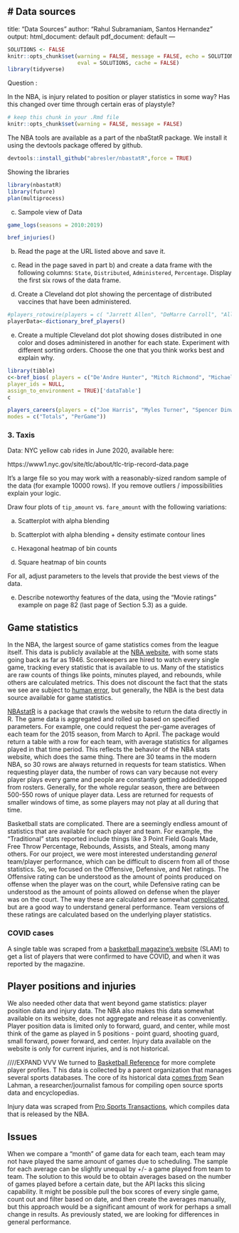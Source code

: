 # Data sources
---
title: "Data Sources"
author: "Rahul Subramaniam, Santos Hernandez"
output:
  html_document: default
  pdf_document: default
---

```r
SOLUTIONS <- FALSE
knitr::opts_chunk$set(warning = FALSE, message = FALSE, echo = SOLUTIONS, 
                      eval = SOLUTIONS, cache = FALSE)
library(tidyverse)
```


Question :

In the NBA, is injury related to position or player statistics in some way? Has this changed over time through certain eras of playstyle?

```r
# keep this chunk in your .Rmd file
knitr::opts_chunk$set(warning = FALSE, message = FALSE)
```


The NBA tools are available as a part of the nbaStatR package. We install it using the devtools package offered by github.


```r
devtools::install_github("abresler/nbastatR",force = TRUE)
```

Showing the libraries

```r
library(nbastatR)
library(future)
plan(multiprocess) 
```



c) Sampole view of Data 
```r
game_logs(seasons = 2010:2019)
```


```r
bref_injuries()
```

b) Read the page at the URL listed above and save it.

c) Read in the page saved in part b) and create a data frame with the following columns: `State`, `Distributed`, `Administered`, `Percentage`. Display the first six rows of the data frame.

d) Create a Cleveland dot plot showing the percentage of distributed vaccines that have been administered.
```r

#players_rotowire(players = c( "Jarrett Allen", "DeMarre Carroll", "Allen Crabbe"))
playerData<-dictionary_bref_players()


```

e) Create a multiple Cleveland dot plot showing doses distributed in one color and doses administered in another for each state. Experiment with different sorting orders. Choose the one that you think works best and explain why.

```r
library(tibble)
c<-bref_bios( players = c("De'Andre Hunter", "Mitch Richmond", "Michael Adams"),
player_ids = NULL,
assign_to_environment = TRUE)['dataTable']
c
```



```r
players_careers(players = c("Joe Harris", "Myles Turner", "Spencer Dinwiddie"),
modes = c("Totals", "PerGame"))
```


### 3. Taxis

Data: NYC yellow cab rides in June 2020, available here:  

https://www1.nyc.gov/site/tlc/about/tlc-trip-record-data.page

It's a large file so you may work with a reasonably-sized random sample of the data (for example 10000 rows). If you remove outliers / impossibilities explain your logic.

Draw four plots of `tip_amount` vs. `fare_amount` with the following variations:

(a) Scatterplot with alpha blending

(b) Scatterplot with alpha blending + density estimate contour lines

(c) Hexagonal heatmap of bin counts

(d) Square heatmap of bin counts 

For all, adjust parameters to the levels that provide the best views of the data.

(e) Describe noteworthy features of the data, using the "Movie ratings" example on page 82 (last page of Section 5.3) as a guide.  


## Game statistics
In the NBA, the largest source of game statistics comes from the league itself. This data is 
publicly available at the [NBA website](https://www.nba.com/stats/), with some stats going back as far as 1946.
Scorekeepers are hired to watch every single game, tracking every statistic that is available to us. Many of the 
statistics are raw counts of things like points, minutes played, and rebounds, while others are 
calculated metrics. This does not discount the fact that the stats we see are 
subject to [human error](https://deadspin.com/the-confessions-of-an-nba-scorekeeper-5345287),
but generally, the NBA is the best data source available for game statistics. 

[NBAstatR](https://github.com/abresler/nbastatR) is a package that crawls the website to return the data directly in R. The game data is aggregated 
and rolled up based on specified parameters. For example, one could request the per-game averages 
of each team for the 2015 season, from March to April. The package would return a table 
with a row for each team, with average statistics for allgames played in that time period. This reflects the behavior of the NBA stats 
website, which does the same thing. There are 30 teams in the modern NBA, so 30 rows are always returned in requests for team statistics. 
When requesting player data, the number of rows can vary because not every player plays every game and people are constantly getting added/dropped from rosters. 
Generally, for the whole regular season, there are between 500-550 rows of unique player data. Less are returned for 
requests of smaller windows of time, as some players may not play at all during that time. 

Basketball stats are complicated. There are a seemingly endless amount of statistics 
that are available for each player and team. For example, the "Traditional" stats reported include things 
like 3 Point Field Goals Made, Free Throw Percentage, Rebounds, Assists, and Steals, among many others. 
For our project, we were most interested understanding _general_ team/player performance, which can be 
difficult to discern from all of those statistics. So, we focused on the 
Offensive, Defensive, and Net ratings. The Offensive rating can be understood as 
the amount of points produced on offense when the player was on the court, while Defensive rating can be understood as 
the amount of points allowed on defense when the player was on the court. The way these are 
calculated are somewhat [complicated](https://www.basketball-reference.com/about/ratings.html), 
but are a good way to understand general performance. Team versions of these ratings are calculated 
based on the underlying player statistics.

### COVID cases

A single table was scraped from a [basketball magazine's website](https://www.slamonline.com/nba/nba-coronavirus-covid-list/) 
(SLAM) to get a list of players that were confirmed to have COVID, and when it was reported by the magazine.

## Player positions and injuries

We also needed other data that went beyond game statistics: player position data and injury data. 
The NBA also makes this data somewhat available on its website, does not aggregate and release it 
as conveniently. Player position data is limited only to forward, guard, and center, 
while most think of the game as played in 5 positions - point guard, shooting guard, small forward, power forward, and center. 
Injury data available on the website is only for current injuries, and is not historical. 

////EXPAND VVV
We turned to [Basketball Reference](https://www.basketball-reference.com/about/ratings.html) for more complete player profiles. T
his data is collected by a parent organization that manages 
several sports databases. The core of its historical data [comes from](https://www.basketball-reference.com/about/sources.html) 
Sean Lahman, a researcher/journalist famous for compiling open source sports data and encyclopedias.

Injury data was scraped from [Pro Sports Transactions](http://www.prosportstransactions.com/), which compiles data that is released by the NBA.

## Issues

When we compare a "month" of game data for each team, each team may not have played 
the same amount of games due to scheduling. The sample for each average can be 
slightly unequal by +/- a game played from team to team. The solution to this would be to obtain averages based 
on the number of games played before a certain date, but the API lacks this slicing capability. 
It might be possible pull the box scores of every single game, count out and filter based on date, and then create the averages manually, 
but this approach would be a significant amount of work for perhaps a small change in results. As previously stated, 
we are looking for differences in general performance.
